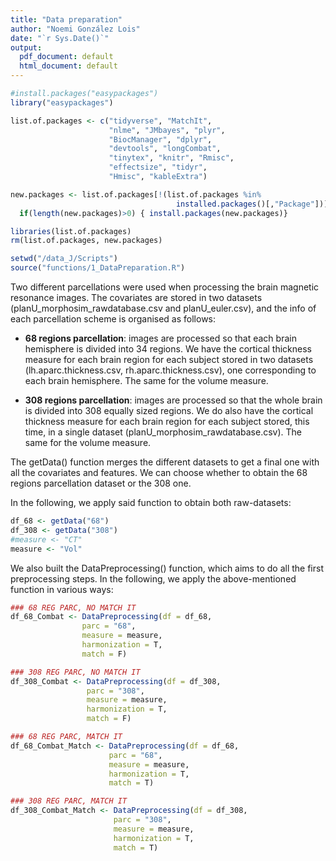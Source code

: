 ```yaml
---
title: "Data preparation"
author: "Noemi González Lois"
date: "`r Sys.Date()`"
output:
  pdf_document: default
  html_document: default
---
```


```r
#install.packages("easypackages")
library("easypackages")

list.of.packages <- c("tidyverse", "MatchIt", 
                      "nlme", "JMbayes", "plyr",
                      "BiocManager", "dplyr",
                      "devtools", "longCombat", 
                      "tinytex", "knitr", "Rmisc", 
                      "effectsize", "tidyr",
                      "Hmisc", "kableExtra")

new.packages <- list.of.packages[!(list.of.packages %in%
                                     installed.packages()[,"Package"])]
  if(length(new.packages)>0) { install.packages(new.packages)}

libraries(list.of.packages)
rm(list.of.packages, new.packages)
```

```r
setwd("/data_J/Scripts")
source("functions/1_DataPreparation.R")
```

Two different parcellations were used when processing the brain magnetic resonance images. The covariates are stored in two datasets (planU_morphosim_rawdatabase.csv and planU_euler.csv), and the info of each parcellation scheme is organised as follows:

* **68 regions parcellation**: images are processed so that each brain hemisphere is divided into 34 regions. We have the cortical thickness measure for each brain region for each subject stored in two datasets (lh.aparc.thickness.csv, rh.aparc.thickness.csv), one corresponding to each brain hemisphere. The same for the volume measure.

* **308 regions parcellation**: images are processed so that the whole brain is divided into 308 equally sized regions. We do also have the cortical thickness measure for each brain region for each subject stored, this time, in a single dataset (planU_morphosim_rawdatabase.csv). The same for the volume measure.

The getData() function merges the different datasets to get a final one with all the covariates and features. We can choose whether to obtain the 68 regions parcellation dataset or the 308 one. 


In the following, we apply said function to obtain both raw-datasets: 

```r
df_68 <- getData("68")
df_308 <- getData("308")
#measure <- "CT"
measure <- "Vol"
```

We also built the DataPreprocessing() function, which aims to do all the first preprocessing steps. In the following, we apply the above-mentioned function in various ways: 


```r
### 68 REG PARC, NO MATCH IT
df_68_Combat <- DataPreprocessing(df = df_68,
                parc = "68",
                measure = measure,
                harmonization = T,
                match = F)

### 308 REG PARC, NO MATCH IT
df_308_Combat <- DataPreprocessing(df = df_308,
                 parc = "308",
                 measure = measure,
                 harmonization = T,
                 match = F)

### 68 REG PARC, MATCH IT
df_68_Combat_Match <- DataPreprocessing(df = df_68,
                      parc = "68",
                      measure = measure,
                      harmonization = T,
                      match = T)

### 308 REG PARC, MATCH IT
df_308_Combat_Match <- DataPreprocessing(df = df_308,
                       parc = "308",
                       measure = measure,
                       harmonization = T,
                       match = T)
```
